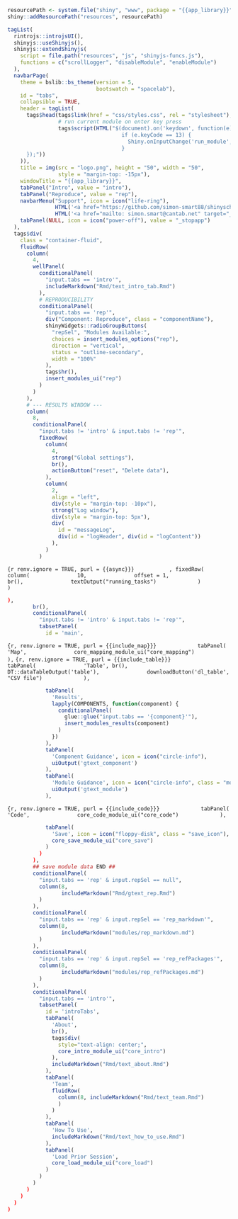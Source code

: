 ```r
resourcePath <- system.file("shiny", "www", package = "{{app_library}}")
shiny::addResourcePath("resources", resourcePath)

tagList(
  rintrojs::introjsUI(),
  shinyjs::useShinyjs(),
  shinyjs::extendShinyjs(
    script = file.path("resources", "js", "shinyjs-funcs.js"),
    functions = c("scrollLogger", "disableModule", "enableModule")
  ),
  navbarPage(
    theme = bslib::bs_theme(version = 5,
                            bootswatch = "spacelab"),
    id = "tabs",
    collapsible = TRUE,
    header = tagList(
      tags$head(tags$link(href = "css/styles.css", rel = "stylesheet"),
                # run current module on enter key press
                tags$script(HTML("$(document).on('keydown', function(e) {
                                    if (e.keyCode == 13) {
                                      Shiny.onInputChange('run_module', new Date().getTime());
                                    }
      });"))
    )),
    title = img(src = "logo.png", height = "50", width = "50",
                style = "margin-top: -15px"),
    windowTitle = "{{app_library}}",
    tabPanel("Intro", value = "intro"),
    tabPanel("Reproduce", value = "rep"),
    navbarMenu("Support", icon = icon("life-ring"),
               HTML('<a href="https://github.com/simon-smart88/shinyscholar/issues" target="_blank">GitHub Issues</a>'),
               HTML('<a href="mailto: simon.smart@cantab.net" target="_blank">Send Email</a>')),
    tabPanel(NULL, icon = icon("power-off"), value = "_stopapp")
  ),
  tags$div(
    class = "container-fluid",
    fluidRow(
      column(
        4,
        wellPanel(
          conditionalPanel(
            "input.tabs == 'intro'",
            includeMarkdown("Rmd/text_intro_tab.Rmd")
          ),
          # REPRODUCIBILITY
          conditionalPanel(
            "input.tabs == 'rep'",
            div("Component: Reproduce", class = "componentName"),
            shinyWidgets::radioGroupButtons(
              "repSel", "Modules Available:",
              choices = insert_modules_options("rep"),
              direction = "vertical",
              status = "outline-secondary",
              width = "100%"
            ),
            tags$hr(),
            insert_modules_ui("rep")
          )
        )
      ),
      # --- RESULTS WINDOW ---
      column(
        8,
        conditionalPanel(
          "input.tabs != 'intro' & input.tabs != 'rep'",
          fixedRow(
            column(
              4,
              strong("Global settings"),
              br(),
              actionButton("reset", "Delete data"),
            ),
            column(
              2,
              align = "left",
              div(style = "margin-top: -10px"),
              strong("Log window"),
              div(style = "margin-top: 5px"),
              div(
                id = "messageLog",
                div(id = "logHeader", div(id = "logContent"))
              ),
            )
          )
```
```{r renv.ignore = TRUE, purl = {{async}}}
          , fixedRow(
            column(
              10,
              offset = 1,
              br(),
              textOutput("running_tasks")
            )
          )
```
```r
),
        br(),
        conditionalPanel(
          "input.tabs != 'intro' & input.tabs != 'rep'",
          tabsetPanel(
            id = 'main',
```
```{r, renv.ignore = TRUE, purl = {{include_map}}}
            tabPanel(
              'Map',
              core_mapping_module_ui("core_mapping")
            ),
```
```{r, renv.ignore = TRUE, purl = {{include_table}}}
            tabPanel(
              'Table', br(),
              DT::dataTableOutput('table'),
              downloadButton('dl_table', "CSV file")
            ),
```
```r
            tabPanel(
              'Results',
              lapply(COMPONENTS, function(component) {
                conditionalPanel(
                  glue::glue("input.tabs == '{component}'"),
                  insert_modules_results(component)
                )
              })
            ),
            tabPanel(
              'Component Guidance', icon = icon("circle-info"),
              uiOutput('gtext_component')
            ),
            tabPanel(
              'Module Guidance', icon = icon("circle-info", class = "mod_icon"),
              uiOutput('gtext_module')
            ),
```
```{r, renv.ignore = TRUE, purl = {{include_code}}}
            tabPanel(
              'Code',
              core_code_module_ui("core_code")
            ),
```
```r
            tabPanel(
              'Save', icon = icon("floppy-disk", class = "save_icon"),
              core_save_module_ui("core_save")
            )
          )
        ),
        ## save module data END ##
        conditionalPanel(
          "input.tabs == 'rep' & input.repSel == null",
          column(8,
                 includeMarkdown("Rmd/gtext_rep.Rmd")
          )
        ),
        conditionalPanel(
          "input.tabs == 'rep' & input.repSel == 'rep_markdown'",
          column(8,
                 includeMarkdown("modules/rep_markdown.md")
          )
        ),
        conditionalPanel(
          "input.tabs == 'rep' & input.repSel == 'rep_refPackages'",
          column(8,
                 includeMarkdown("modules/rep_refPackages.md")
          )
        ),
        conditionalPanel(
          "input.tabs == 'intro'",
          tabsetPanel(
            id = 'introTabs',
            tabPanel(
              'About',
              br(),
              tags$div(
                style="text-align: center;",
                core_intro_module_ui("core_intro")
              ),
              includeMarkdown("Rmd/text_about.Rmd")
            ),
            tabPanel(
              'Team',
              fluidRow(
                column(8, includeMarkdown("Rmd/text_team.Rmd")
                )
              )
            ),
            tabPanel(
              'How To Use',
              includeMarkdown("Rmd/text_how_to_use.Rmd")
            ),
            tabPanel(
              'Load Prior Session',
              core_load_module_ui("core_load")
            )
          )
        )
      )
    )
  )
)

```

